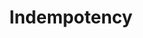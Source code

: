 ---
title: Indempotency
description: "Welcome to the home of your new documentation"
icon: arrows-spin
---